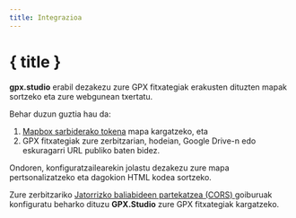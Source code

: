 ```yaml
---
title: Integrazioa
---
```


<script>
</script>

# { title }

**gpx.studio** erabil dezakezu zure GPX fitxategiak erakusten dituzten mapak sortzeko eta zure webgunean txertatu.

Behar duzun guztia hau da:

1. <a href="https://account.mapbox.com/auth/signup" target="_blank">Mapbox sarbiderako tokena</a> mapa kargatzeko, eta
2. GPX fitxategiak zure zerbitzarian, hodeian, Google Drive-n edo eskuragarri URL publiko baten bidez.

Ondoren, konfiguratzailearekin jolastu dezakezu zure mapa pertsonalizatzeko eta dagokion HTML kodea sortzeko.

<DocsNote type="warning">

Zure zerbitzariko <a href="https://developer.mozilla.org/en-US/docs/Web/HTTP/CORS" target="_blank">Jatorrizko baliabideen partekatzea (CORS) </a> goiburuak konfiguratu beharko dituzu <b>GPX.Studio</b> zure GPX fitxategiak kargatzeko.

</DocsNote>

<EmbeddingPlayground />
